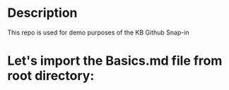 # Description
This repo is used for demo purposes of the KB Github Snap-in

# Let's import the Basics.md file from root directory:

<Basics />
